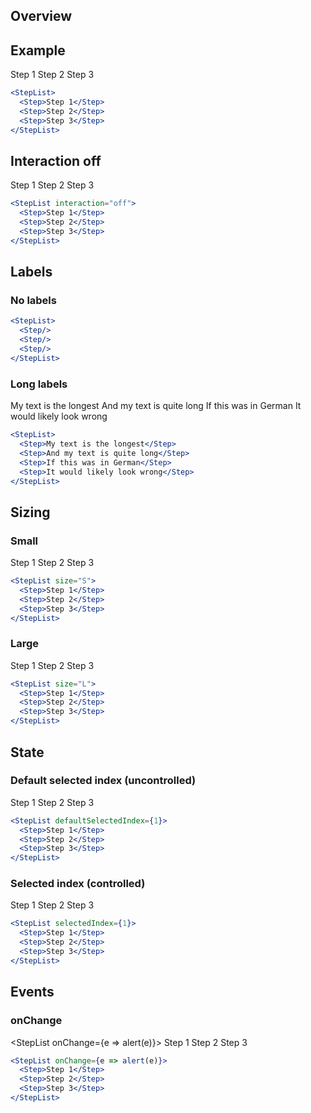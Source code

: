 
## Overview


## Example

<StepList>
  <Step>Step 1</Step>
  <Step>Step 2</Step>
  <Step>Step 3</Step>
</StepList>

```jsx
<StepList>
  <Step>Step 1</Step>
  <Step>Step 2</Step>
  <Step>Step 3</Step>
</StepList>
```

## Interaction off

<StepList interaction="off">
  <Step>Step 1</Step>
  <Step>Step 2</Step>
  <Step>Step 3</Step>
</StepList>

```jsx
<StepList interaction="off">
  <Step>Step 1</Step>
  <Step>Step 2</Step>
  <Step>Step 3</Step>
</StepList>
```

## Labels

### No labels

<StepList>
  <Step/>
  <Step/>
  <Step/>
</StepList>

```jsx
<StepList>
  <Step/>
  <Step/>
  <Step/>
</StepList>
```

### Long labels

<StepList>
  <Step>My text is the longest</Step>
  <Step>And my text is quite long</Step>
  <Step>If this was in German</Step>
  <Step>It would likely look wrong</Step>
</StepList>

```jsx
<StepList>
  <Step>My text is the longest</Step>
  <Step>And my text is quite long</Step>
  <Step>If this was in German</Step>
  <Step>It would likely look wrong</Step>
</StepList>
```

## Sizing

### Small

<StepList size="S">
  <Step>Step 1</Step>
  <Step>Step 2</Step>
  <Step>Step 3</Step>
</StepList>

```jsx
<StepList size="S">
  <Step>Step 1</Step>
  <Step>Step 2</Step>
  <Step>Step 3</Step>
</StepList>
```

### Large

<StepList size="L">
  <Step>Step 1</Step>
  <Step>Step 2</Step>
  <Step>Step 3</Step>
</StepList>

```jsx
<StepList size="L">
  <Step>Step 1</Step>
  <Step>Step 2</Step>
  <Step>Step 3</Step>
</StepList>
```

## State

### Default selected index (uncontrolled)

<StepList defaultSelectedIndex={1}>
  <Step>Step 1</Step>
  <Step>Step 2</Step>
  <Step>Step 3</Step>
</StepList>

```jsx
<StepList defaultSelectedIndex={1}>
  <Step>Step 1</Step>
  <Step>Step 2</Step>
  <Step>Step 3</Step>
</StepList>
```

### Selected index (controlled)

<StepList selectedIndex={1}>
  <Step>Step 1</Step>
  <Step>Step 2</Step>
  <Step>Step 3</Step>
</StepList>

```jsx
<StepList selectedIndex={1}>
  <Step>Step 1</Step>
  <Step>Step 2</Step>
  <Step>Step 3</Step>
</StepList>
```

## Events

### onChange

<StepList onChange={e => alert(e)}>
  <Step>Step 1</Step>
  <Step>Step 2</Step>
  <Step>Step 3</Step>
</StepList>

```jsx
<StepList onChange={e => alert(e)}>
  <Step>Step 1</Step>
  <Step>Step 2</Step>
  <Step>Step 3</Step>
</StepList>
```

